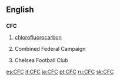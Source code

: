 ==English==

==={{initialism}}===
'''CFC'''

# {{organic chemistry}} [[chlorofluorocarbon]]
# {{US}} Combined Federal Campaign
# {{soccer}} Chelsea Football Club

[[es:CFC]]
[[it:CFC]]
[[ja:CFC]]
[[pt:CFC]]
[[ru:CFC]]
[[sk:CFC]]